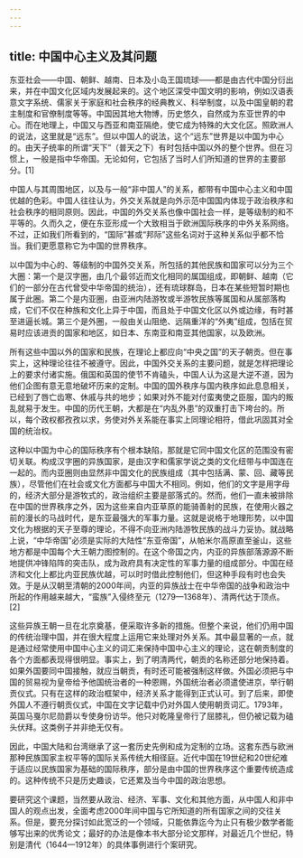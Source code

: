 ```yaml
---
---
---
```

title: 中国中心主义及其问题
---



东亚社会——中国、朝鲜、越南、日本及小岛王国琉球——都是由古代中国分衍出来，并在中国文化区域内发展起来的。这个地区深受中国文明的影响，例如汉语表意文字系统、儒家关于家庭和社会秩序的经典教义、科举制度，以及中国皇朝的君主制度和官僚制度等等。中国因其地大物博，历史悠久，自然成为东亚世界的中心。而在地理上，中国又与西亚和南亚隔绝，使它成为特殊的大文化区。照欧洲人的说法，这里就是“远东”。但以中国人的说法，这个“远东”世界是以中国为中心的。由天子统率的所谓“天下”（普天之下）有时包括中国以外的整个世界。但在习惯上，一般是指中华帝国。无论如何，它包括了当时人们所知道的世界的主要部分。[1]

中国人与其周围地区，以及与一般“非中国人”的关系，都带有中国中心主义和中国优越的色彩。中国人往往认为，外交关系就是向外示范中国国内体现于政治秩序和社会秩序的相同原则。因此，中国的外交关系也像中国社会一样，是等级制的和不平等的。久而久之，便在东亚形成一个大致相当于欧洲国际秩序的中外关系网络。不过，正如我们所看到的，“国际”甚或“邦际”这些名词对于这种关系似乎都不恰当。我们更愿意称它为中国的世界秩序。

以中国为中心的、等级制的中国外交关系，所包括的其他民族和国家可以分为三个大圈：第一个是汉字圈，由几个最邻近而文化相同的属国组成，即朝鲜、越南（它们的一部分在古代曾受中华帝国的统治），还有琉球群岛，日本在某些短暂时期也属于此圈。第二个是内亚圈，由亚洲内陆游牧或半游牧民族等属国和从属部落构成，它们不仅在种族和文化上异于中国，而且处于中国文化区以外或边缘，有时甚至进逼长城。第三个是外圈，一般由关山阻绝、远隔重洋的“外夷”组成，包括在贸易时应该进贡的国家和地区，如日本、东南亚和南亚其他国家，以及欧洲。

所有这些中国以外的国家和民族，在理论上都应向“中央之国”的天子朝贡。但在事实上，这种理论往往不被遵守。因此，中国外交关系的主要问题，就是怎样把理论上的要求付诸实施。俄国和英国的使节不肯磕头，中国人认为这是大逆不道，因为他们企图有意无意地破坏历来的定制。中国的国外秩序与国内秩序如此息息相关，已经到了唇亡齿寒、休戚与共的地步；如果对外不能对付蛮夷使之臣服，国内的叛乱就易于发生。中国的历代王朝，大都是在“内乱外患”的双重打击下垮台的。所以，每个政权都孜孜以求，务使对外关系能在事实上同理论相符，借此巩固其对全国的统治权。

这种以中国为中心的国际秩序有个根本缺陷，那就是它同中国文化区的范围没有密切关联。构成汉字圈的异族国家，是由汉字和儒家学说之类的文化纽带与中国连在一起的。而内亚圈则由显然非中国文化的民族组成（其中包括满、蒙、回、藏等民族），尽管他们在社会或文化方面都与中国大不相同。例如，他们的文字是用字母的，经济大部分是游牧式的，政治组织主要是部落式的。然而，他们一直未被排除在中国的世界秩序之外，因为这些来自内亚草原的能骑善射的民族，在使用火器之前的漫长的马战时代，是东亚最强大的军事力量。这就是说格于地理形势，以中国文化为根据的天子至尊的理论，不得不向亚洲内陆游牧民族的战斗力妥协。就战略上说，“中华帝国”必须是实际的大陆性“东亚帝国”，从帕米尔高原直至釜山，这些地方都是中国每个大王朝力图控制的。在这个帝国之内，内亚的异族部落源源不断地提供冲锋陷阵的突击队，成为政府具有决定性的军事力量的组成部分。中国在经济和文化上都比内亚民族优越，可以时时借此控制他们，但这种手段有时也会失效。于是从汉朝至清朝的2000年间，内亚的异族战士在中华帝国的战争和政治中所起的作用越来越大，“蛮族”入侵终至元（1279—1368年）、清两代达于顶点。[2]

这些异族王朝一旦在北京奠基，便采取许多新的措施。但整个来说，他们仍用中国的传统治理中国，并在很大程度上运用它来处理对外关系。其中最显著的一点，就是通过经常使用中国中心主义的词汇来保持中国中心主义的理论，这在朝贡制度的各个方面都表现得很明显。事实上，到了明清两代，朝贡的名称还部分地保持着。如果外国要同中国接触，就应当朝贡，有时还可能被强制这样做。外国必须把与中国的贸易视为皇帝给予他国统治者的一种恩赐，外国统治者必须遣使进京，举行朝贡仪式。只有在这样的政治框架中，经济关系才能得到正式认可。到了后来，即使外国人不遵行朝贡仪式，中国在文字记载中仍对外国人使用朝贡词汇。1793年，英国马戛尔尼勋爵以专使身份访华。他只对乾隆皇帝行了屈膝礼，但仍被记载为磕头伏拜。这类例子并非绝无仅有。

因此，中国大陆和台湾继承了这一套历史先例和成为定制的立场。这套东西与欧洲那种民族国家主权平等的国际关系传统大相径庭。近代中国在19世纪和20世纪难于适应以民族国家为基础的国际秩序，部分是由中国的世界秩序这个重要传统造成的。这种传统不只是历史趣谈，它还累及当今中国的政治思想。

要研究这个课题，当然要从政治、经济、军事、文化和其他方面，从中国人和非中国人的观点出发，全面考虑2000年间中国与它所知道的所有国家之间的交往关系。但是，要充分探讨如此宽泛的一个领域，只能依靠迄今为止只有极少数学者能够写出来的优秀论文；最好的办法是像本书大部分论文那样，对最近几个世纪，特别是清代（1644—1912年）的具体事例进行个案研究。